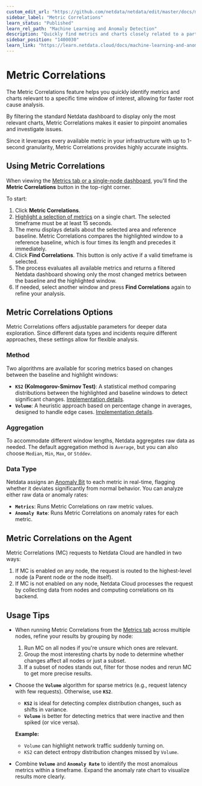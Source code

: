 ```yaml
---
custom_edit_url: "https://github.com/netdata/netdata/edit/master/docs/metric-correlations.md"
sidebar_label: "Metric Correlations"
learn_status: "Published"
learn_rel_path: "Machine Learning and Anomaly Detection"
description: "Quickly find metrics and charts closely related to a particular timeframe of interest anywhere in your infrastructure to discover the root cause faster."
sidebar_position: "1400030"
learn_link: "https://learn.netdata.cloud/docs/machine-learning-and-anomaly-detection/metric-correlations"
---
```


# Metric Correlations

The Metric Correlations feature helps you quickly identify metrics and charts relevant to a specific time window of interest, allowing for faster root cause analysis.

By filtering the standard Netdata dashboard to display only the most relevant charts, Metric Correlations makes it easier to pinpoint anomalies and investigate issues.

Since it leverages every available metric in your infrastructure with up to 1-second granularity, Metric Correlations provides highly accurate insights.

## Using Metric Correlations

When viewing the [Metrics tab or a single-node dashboard](/docs/dashboards-and-charts/metrics-tab-and-single-node-tabs), you'll find the **Metric Correlations** button in the top-right corner.

To start:

1. Click **Metric Correlations**.
2. [Highlight a selection of metrics](/docs/dashboards-and-charts/netdata-charts#highlight) on a single chart. The selected timeframe must be at least 15 seconds.
3. The menu displays details about the selected area and reference baseline. Metric Correlations compares the highlighted window to a reference baseline, which is four times its length and precedes it immediately.
4. Click **Find Correlations**. This button is only active if a valid timeframe is selected.
5. The process evaluates all available metrics and returns a filtered Netdata dashboard showing only the most changed metrics between the baseline and the highlighted window.
6. If needed, select another window and press **Find Correlations** again to refine your analysis.

## Metric Correlations Options

Metric Correlations offers adjustable parameters for deeper data exploration. Since different data types and incidents require different approaches, these settings allow for flexible analysis.

### Method

Two algorithms are available for scoring metrics based on changes between the baseline and highlight windows:

- **`KS2` (Kolmogorov-Smirnov Test)**: A statistical method comparing distributions between the highlighted and baseline windows to detect significant changes. [Implementation details](https://github.com/netdata/netdata/blob/d917f9831c0a1638ef4a56580f321eb6c9a88037/database/metric_correlations.c#L212).
- **`Volume`**: A heuristic approach based on percentage change in averages, designed to handle edge cases. [Implementation details](https://github.com/netdata/netdata/blob/d917f9831c0a1638ef4a56580f321eb6c9a88037/database/metric_correlations.c#L516).

### Aggregation

To accommodate different window lengths, Netdata aggregates raw data as needed. The default aggregation method is `Average`, but you can also choose `Median`, `Min`, `Max`, or `Stddev`.

### Data Type

Netdata assigns an [Anomaly Bit](https://github.com/netdata/netdata/tree/master/src/ml#anomaly-bit) to each metric in real-time, flagging whether it deviates significantly from normal behavior. You can analyze either raw data or anomaly rates:

- **`Metrics`**: Runs Metric Correlations on raw metric values.
- **`Anomaly Rate`**: Runs Metric Correlations on anomaly rates for each metric.

## Metric Correlations on the Agent

Metric Correlations (MC) requests to Netdata Cloud are handled in two ways:

1. If MC is enabled on any node, the request is routed to the highest-level node (a Parent node or the node itself).
2. If MC is not enabled on any node, Netdata Cloud processes the request by collecting data from nodes and computing correlations on its backend.

## Usage Tips

- When running Metric Correlations from the [Metrics tab](/docs/dashboards-and-charts/metrics-tab-and-single-node-tabs) across multiple nodes, refine your results by grouping by node:
    1. Run MC on all nodes if you're unsure which ones are relevant.
    2. Group the most interesting charts by node to determine whether changes affect all nodes or just a subset.
    3. If a subset of nodes stands out, filter for those nodes and rerun MC to get more precise results.

- Choose the **`Volume`** algorithm for sparse metrics (e.g., request latency with few requests). Otherwise, use **`KS2`**.
    - **`KS2`** is ideal for detecting complex distribution changes, such as shifts in variance.
    - **`Volume`** is better for detecting metrics that were inactive and then spiked (or vice versa).

  **Example:**
    - `Volume` can highlight network traffic suddenly turning on.
    - `KS2` can detect entropy distribution changes missed by `Volume`.

- Combine **`Volume`** and **`Anomaly Rate`** to identify the most anomalous metrics within a timeframe. Expand the anomaly rate chart to visualize results more clearly.
